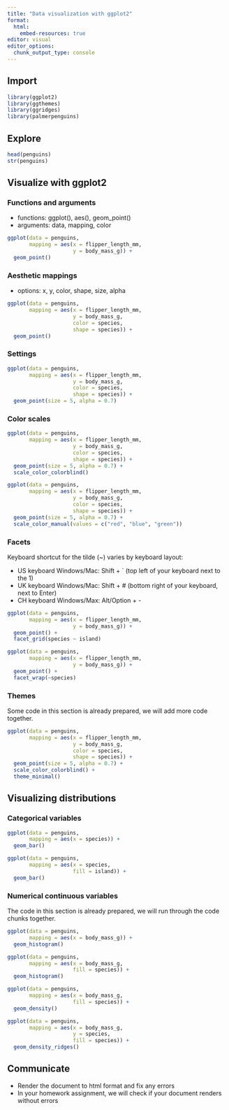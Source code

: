 ```yaml
---
title: "Data visualization with ggplot2"
format:
  html:
    embed-resources: true
editor: visual
editor_options: 
  chunk_output_type: console
---
```


## Import

```r
library(ggplot2)
library(ggthemes)
library(ggridges)
library(palmerpenguins)
```

## Explore

```r
head(penguins)
str(penguins)
```

## Visualize with ggplot2

### Functions and arguments

-   functions: ggplot(), aes(), geom_point()
-   arguments: data, mapping, color

```r
ggplot(data = penguins,
       mapping = aes(x = flipper_length_mm, 
                     y = body_mass_g)) +
  geom_point()
```

### Aesthetic mappings

-   options: x, y, color, shape, size, alpha

```r
ggplot(data = penguins,
       mapping = aes(x = flipper_length_mm, 
                     y = body_mass_g, 
                     color = species,
                     shape = species)) +
  geom_point()
```

### Settings

```r
ggplot(data = penguins,
       mapping = aes(x = flipper_length_mm, 
                     y = body_mass_g, 
                     color = species,
                     shape = species)) +
  geom_point(size = 5, alpha = 0.7)
```

### Color scales

```r

ggplot(data = penguins,
       mapping = aes(x = flipper_length_mm, 
                     y = body_mass_g, 
                     color = species,
                     shape = species)) +
  geom_point(size = 5, alpha = 0.7) +
  scale_color_colorblind() 

```

```r

ggplot(data = penguins,
       mapping = aes(x = flipper_length_mm, 
                     y = body_mass_g, 
                     color = species,
                     shape = species)) +
  geom_point(size = 5, alpha = 0.7) +
  scale_color_manual(values = c("red", "blue", "green")) 

```

### Facets

Keyboard shortcut for the tilde (\~) varies by keyboard layout:

-   US keyboard Windows/Mac: Shift + \` (top left of your keyboard next to the 1)
-   UK keyboard Windows/Mac: Shift + \# (bottom right of your keyboard, next to Enter)
-   CH keyboard Windows/Max: Alt/Option + -

```r
ggplot(data = penguins,
       mapping = aes(x = flipper_length_mm,
                     y = body_mass_g)) +
  geom_point() +
  facet_grid(species ~ island)
```

```r
ggplot(data = penguins,
       mapping = aes(x = flipper_length_mm,
                     y = body_mass_g)) +
  geom_point() +
  facet_wrap(~species)
```

### Themes

Some code in this section is already prepared, we will add more code together.

```r

ggplot(data = penguins,
       mapping = aes(x = flipper_length_mm, 
                     y = body_mass_g, 
                     color = species,
                     shape = species)) +
  geom_point(size = 5, alpha = 0.7) +
  scale_color_colorblind() +
  theme_minimal()

```

## Visualizing distributions

### Categorical variables

```r
ggplot(data = penguins,
       mapping = aes(x = species)) +
  geom_bar()
```

```r
ggplot(data = penguins,
       mapping = aes(x = species,
                     fill = island)) +
  geom_bar()
```

### Numerical continuous variables

The code in this section is already prepared, we will run through the code chunks together.

```r
ggplot(data = penguins,
       mapping = aes(x = body_mass_g)) +
  geom_histogram()
```

```r
ggplot(data = penguins,
       mapping = aes(x = body_mass_g,
                     fill = species)) +
  geom_histogram()
```

```r
ggplot(data = penguins,
       mapping = aes(x = body_mass_g,
                     fill = species)) +
  geom_density()
```

```r
ggplot(data = penguins,
       mapping = aes(x = body_mass_g,
                     y = species,
                     fill = species)) +
  geom_density_ridges()
```

## Communicate

-   Render the document to html format and fix any errors
-   In your homework assignment, we will check if your document renders without errors

